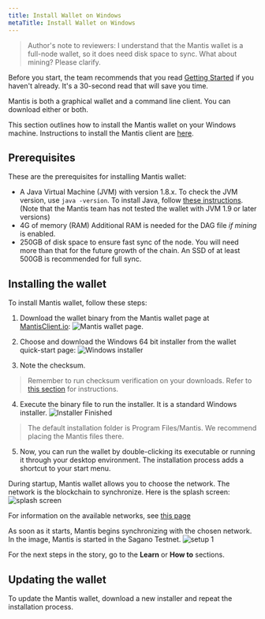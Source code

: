 ```yaml
---
title: Install Wallet on Windows
metaTitle: Install Wallet on Windows
---
```

>Author's note to reviewers: I understand that the Mantis wallet is a full-node wallet, so it does need disk space to sync. What about mining? Please clarify.

Before you start, the team recommends that you read [Getting Started](/first-steps/getting-started) if you haven't already. It's a 30-second read that will save you time.

Mantis is both a graphical wallet and a command line client. You can download either or both.

This section outlines how to install the Mantis wallet on your Windows machine. Instructions to install the Mantis client are [here](/install/-install-client-windows).


## Prerequisites

These are the prerequisites for installing Mantis wallet:
* A Java Virtual Machine (JVM) with version 1.8.x.
    To check the JVM version, use
     `java -version`.
    To install Java, follow [these instructions](https://java.com/en/download/help/download_options.html).
    (Note that the Mantis team has not tested the wallet with JVM 1.9 or later versions)
* 4G of memory (RAM)
    Additional RAM is needed for the DAG file _if mining_ is enabled.
* 250GB of disk space to ensure fast sync of the node. You will need more than that for the future growth of the chain. An SSD of at least 500GB is recommended for full sync.

## Installing the wallet

To install Mantis wallet, follow these steps:

1. Download the wallet binary from the Mantis wallet page at [MantisClient.io](https://mantisclient.io/):
![Mantis wallet page](../images/1-Download.png).

2. Choose and download the Windows 64 bit installer from the wallet quick-start page:
![Windows installer](../images/2-Download-Installer.png)
3. Note the checksum.
> Remember to run checksum verification on your downloads. Refer to [this section](/how-tos/how-check-hash-windows) for instructions.

4. Execute the binary file to run the installer. It is a standard Windows installer.
![Installer Finished](../images/3-Install-Complete.png)

> The default installation folder is Program Files/Mantis. We recommend placing the Mantis files there.


5. Now, you can run the wallet by double-clicking its executable or running it through your desktop environment. The installation process adds a shortcut to your start menu.

During startup, Mantis wallet allows you to choose the network. The network is the blockchain to synchronize. Here is the splash screen:
![splash screen](../images/5-splash-screen.png)

For information on the available networks, see [this page](/learn/mantis-client-wallet)

As soon as it starts, Mantis begins synchronizing with the chosen network. In the image, Mantis is started in the Sagano Testnet.
![setup 1](../images/4-Setup-1.png)

For the next steps in the story, go to the **Learn** or **How to** sections.


## Updating the wallet

To update the Mantis wallet, download a new installer and repeat the installation process.
